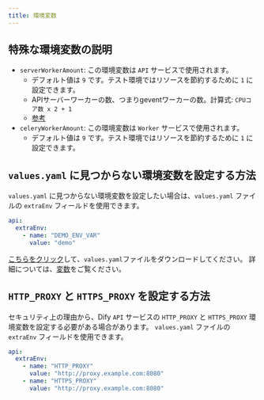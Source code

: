 ```yaml
---
title: 環境変数
---
```


## 特殊な環境変数の説明
- `serverWorkerAmount`: この環境変数は `API` サービスで使用されます。
  - デフォルト値は `9` です。テスト環境ではリソースを節約するために `1` に設定できます。
  - APIサーバーワーカーの数、つまりgeventワーカーの数。計算式: `CPUコア数 x 2 + 1`
  - [参考](https://docs.gunicorn.org/en/stable/design.html#how-many-workers)
- `celeryWorkerAmount`: この環境変数は `Worker` サービスで使用されます。
  - デフォルト値は `9` です。テスト環境ではリソースを節約するために `1` に設定できます。

## `values.yaml` に見つからない環境変数を設定する方法

`values.yaml` に見つからない環境変数を設定したい場合は、`values.yaml` ファイルの `extraEnv` フィールドを使用できます。

````yaml
api:
  extraEnv:
    - name: "DEMO_ENV_VAR"
      value: "demo"
````

<a href="https://assets-docs.dify.ai/2024/12/bcc57aedb6d9a419fb24403e62388416.yaml" download="values.yaml">こちらをクリック</a>して、`values.yaml`ファイルをダウンロードしてください。
詳細については、[変数](/ja-jp/user-guide/build-app/flow-app/variables)をご覧ください。

## `HTTP_PROXY` と `HTTPS_PROXY` を設定する方法
セキュリティ上の理由から、Dify `API` サービスの `HTTP_PROXY` と `HTTPS_PROXY` 環境変数を設定する必要がある場合があります。
`values.yaml` ファイルの `extraEnv` フィールドを使用できます。

````yaml
api:
  extraEnv:
    - name: "HTTP_PROXY"
      value: "http://proxy.example.com:8080"
    - name: "HTTPS_PROXY"
      value: "http://proxy.example.com:8080"
````
